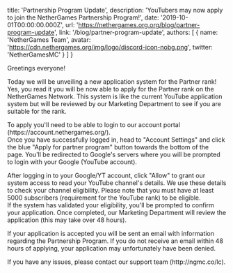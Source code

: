 
  title: 'Partnership Program Update',
  description: 'YouTubers may now apply to join the NetherGames Partnership Program!',
  date: '2019-10-01T00:00:00.000Z',
  url: 'https://nethergames.org.org/blog/partner-program-update',
  link: '/blog/partner-program-update',
  authors: [
    {
      name: 'NetherGames Team',
      avatar: 'https://cdn.nethergames.org/img/logo/discord-icon-nobg.png',
      twitter: 'NetherGamesMC'
    }
  ]
}


<p>Greetings everyone!</p>
<p>
  Today we will be unveiling a new application system for the Partner rank!
  <br />
  Yes, you read it you will be now able to apply for the Partner rank on the NetherGames Network.
  This system is like the current YouTube application system but will be reviewed by our Marketing
  Department to see if you are suitable for the rank.
</p>
<p>
  To apply you'll need to be able to login to our account portal (https://account.nethergames.org/).
  <br />
  Once you have successfully logged in, head to "Account Settings" and click the blue "Apply for
  partner program" button towards the bottom of the page. You'll be redirected to Google's servers
  where you will be prompted to login with your Google (YouTube account).
</p>
<p>
  After logging in to your Google/YT account, click "Allow" to grant our system access to read your
  YouTube channel's details. We use these details to check your channel eligibility. Please note
  that you must have at least 5000 subscribers (requirement for the YouTube rank) to be eligible.
  <br />
  If the system has validated your eligibility, you'll be prompted to confirm your application. Once
  completed, our Marketing Department will review the application (this may take over 48 hours).
</p>
<p>
  If your application is accepted you will be sent an email with information regarding the
  Partnership Program. If you do not receive an email within 48 hours of applying, your application
  may unfortunately have been denied.
</p>
<p>If you have any issues, please contact our support team (http://ngmc.co/lc).</p>
<style jsx>{`
  table {
    margin: 0 auto 30px;
  }
  table td,
  table th {
    padding: 10px 20px;
  }
  table th {
    font-weight: normal;
    font-size: 12px;
    color: #9b9b9b;
    padding-bottom: 0px;
  }
  table td:first-child {
    width: 55%;
  }
  table td {
    font-size: 14px;
    vertical-align: middle;
  }
  table td:last-child {
    color: #067df7;
  }
  table td:not(:first-child) {
    text-align: center;
  }
  table td em {
    font-weight: normal;
    font-size: 10px;
    text-transform: uppercase;
    font-style: normal;
    display: block;
  }
  // CSS only media query for mobile
  @media screen and (max-width: 640px) {
    table td,
    table th {
      padding: 10px 10px;
    }
  }
`}</style>
